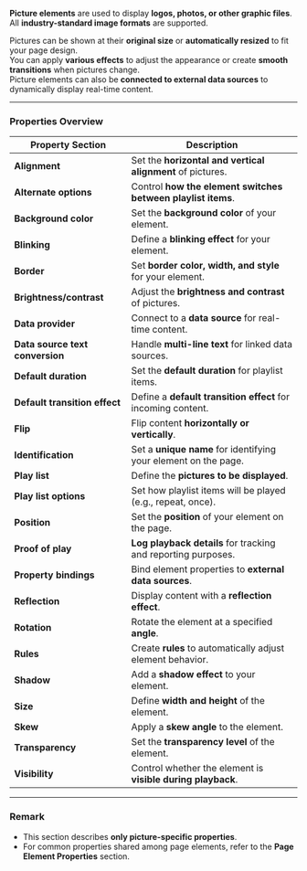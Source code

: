 
**Picture elements** are used to display **logos, photos, or other graphic files**.  
All **industry-standard image formats** are supported.

Pictures can be shown at their **original size** or **automatically resized** to fit your page design.  
You can apply **various effects** to adjust the appearance or create **smooth transitions** when pictures change.  
Picture elements can also be **connected to external data sources** to dynamically display real-time content.

---

### **Properties Overview**

| **Property Section**                    | **Description**                                                        |
|-----------------------------------------|------------------------------------------------------------------------|
| **Alignment**                           | Set the **horizontal and vertical alignment** of pictures.             |
| **Alternate options**                   | Control **how the element switches between playlist items**.           |
| **Background color**                    | Set the **background color** of your element.                          |
| **Blinking**                            | Define a **blinking effect** for your element.                         |
| **Border**                              | Set **border color, width, and style** for your element.               |
| **Brightness/contrast**                  | Adjust the **brightness and contrast** of pictures.                    |
| **Data provider**                       | Connect to a **data source** for real-time content.                    |
| **Data source text conversion**          | Handle **multi-line text** for linked data sources.                    |
| **Default duration**                    | Set the **default duration** for playlist items.                       |
| **Default transition effect**            | Define a **default transition effect** for incoming content.           |
| **Flip**                                | Flip content **horizontally or vertically**.                           |
| **Identification**                      | Set a **unique name** for identifying your element on the page.        |
| **Play list**                           | Define the **pictures to be displayed**.                               |
| **Play list options**                   | Set how playlist items will be played (e.g., repeat, once).            |
| **Position**                            | Set the **position** of your element on the page.                      |
| **Proof of play**                       | **Log playback details** for tracking and reporting purposes.          |
| **Property bindings**                   | Bind element properties to **external data sources**.                  |
| **Reflection**                          | Display content with a **reflection effect**.                          |
| **Rotation**                            | Rotate the element at a specified **angle**.                           |
| **Rules**                               | Create **rules** to automatically adjust element behavior.             |
| **Shadow**                              | Add a **shadow effect** to your element.                               |
| **Size**                                | Define **width and height** of the element.                            |
| **Skew**                                | Apply a **skew angle** to the element.                                 |
| **Transparency**                        | Set the **transparency level** of the element.                         |
| **Visibility**                          | Control whether the element is **visible during playback**.            |

---

### **Remark**

- This section describes **only picture-specific properties**.  
- For common properties shared among page elements, refer to the **Page Element Properties** section.

